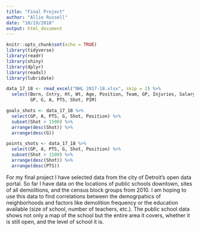 ```yaml
---
title: "Final Project"
author: "Allie Russell"
date: "10/19/2018"
output: html_document
---
```


```r
knitr::opts_chunk$set(echo = TRUE)
library(tidyverse)
library(readr)
library(shiny)
library(dplyr)
library(readxl)
library(lubridate)
```

```r

data_17_18 <- read_excel("NHL 2017-18.xlsx", skip = 2) %>% 
  select(Born, Cntry, Ht, Wt, Age, Position, Team, GP, Injuries, Salary,
         GP, G, A, PTS, Shot, PIM)

goals_shots <- data_17_18 %>% 
  select(GP, A, PTS, G, Shot, Position) %>% 
  subset(Shot > 1500) %>% 
  arrange(desc(Shot)) %>% 
  arrange(desc(G)) 

points_shots <- data_17_18 %>% 
  select(GP, A, PTS, G, Shot, Position) %>% 
  subset(Shot > 1500) %>% 
  arrange(desc(Shot)) %>% 
  arrange(desc(PTS))

```





For my final project I have selected data from the city of Detroit's open data portal. So far I have data on the locations of public schools downtown, sites of all demolitions, and the census block groups from 2010. I am hoping to use this data to find correlations between the demogrpahics of neighborhoods and factors like demolition frequency or the education available (size of school, number of teachers, etc.). The public school data shows not only a map of the school but the entire area it covers, whether it is still open, and the level of school it is.